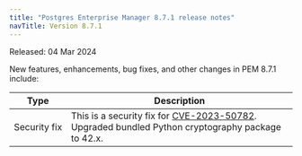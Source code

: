 ```yaml
---
title: "Postgres Enterprise Manager 8.7.1 release notes"
navTitle: Version 8.7.1
---
```


Released: 04 Mar 2024

New features, enhancements, bug fixes, and other changes in PEM 8.7.1 include:

|       Type        |                                                                     Description                                                                     | 
| ----------------- | --------------------------------------------------------------------------------------------------------------------------------------------------- |
| Security&nbsp;fix | This is a security fix for [CVE-2023-50782](https://nvd.nist.gov/vuln/detail/CVE-2023-50782). Upgraded bundled Python cryptography package to 42.x. |
